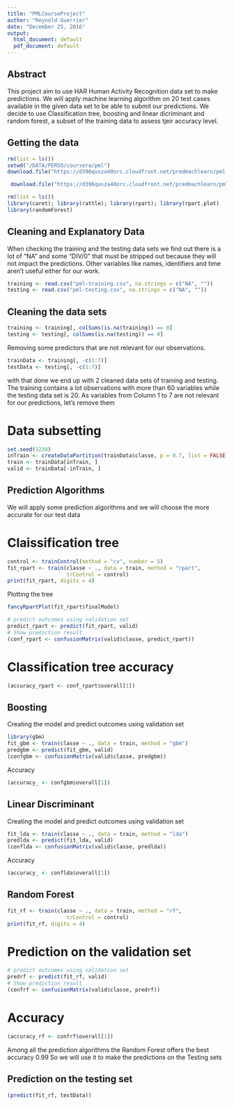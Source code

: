 ```yaml
---
title: "PMLCourseProject"
author: "Reynold Guerrier"
date: "December 25, 2016"
output:
  html_document: default
  pdf_document: default
---
```

## Abstract
This project aim to use HAR Human Activity Recognition data set to make predictions. We will apply machine learning algorithm on 20 test cases available in the given data set to be able to submit our predictions. We decide to use Classification tree, boosting and linear dicriminant and random forest, a subset of the training data to assess tjeir accuracy level. 

## Getting the data

```r
rm(list = ls())
setwd("/DATA/PERSO/coursera/pml")
download.file("https://d396qusza40orc.cloudfront.net/predmachlearn/pml-training.csv", destfile = "/DATA/PERSO/coursera/pml/pml-training.csv", method ="libcurl" )

 download.file("https://d396qusza40orc.cloudfront.net/predmachlearn/pml-testing.csv", destfile = "/DATA/PERSO/coursera/pml/pml-testing.csv", method = "libcurl")

```

```r
rm(list = ls())
library(caret); library(rattle); library(rpart); library(rpart.plot)
library(randomForest)
```

## Cleaning and Explanatory Data
When checking the training and the testing data sets we find out there is a lot of "NA" and some "DIV/0" that must be stripped out because they will not impact the predictions. Other variables like names, identifiers and time aren't useful either  for our work. 

```r
training <- read.csv("pml-training.csv", na.strings = c("NA", ""))
testing <- read.csv("pml-testing.csv", na.strings = c("NA", ""))
```

## Cleaning the data sets

```r
training <- training[, colSums(is.na(training)) == 0]
testing <- testing[, colSums(is.na(testing)) == 0]
``` 
Removing some predictors that are not relevant for our observations. 
```r
trainData <- training[, -c(1:7)]
testData <- testing[, -c(1:7)]
```

with that done we end up with 2 cleaned data sets of training and testing. The training contains a lot observations with more than 60 variables while the testing data set is 20. As variables from Column 1 to 7 are not relevant for our predictions, let's remove them

# Data subsetting
```r
set.seed(1234) 
inTrain <- createDataPartition(trainData$classe, p = 0.7, list = FALSE)
train <- trainData[inTrain, ]
valid <- trainData[-inTrain, ]
```


## Prediction Algorithms

We will apply some prediction algorithms and we will choose the more accurate for our test data

# Claissification tree
```r
control <- trainControl(method = "cv", number = 5)
fit_rpart <- train(classe ~ ., data = train, method = "rpart", 
                   trControl = control)
print(fit_rpart, digits = 4)

``` 

Plotting the tree

```r
fancyRpartPlot(fit_rpart$finalModel)
```

```r
# predict outcomes using validation set
predict_rpart <- predict(fit_rpart, valid)
# Show prediction result
(conf_rpart <- confusionMatrix(valid$classe, predict_rpart))
```
# Classification tree accuracy
```r
(accuracy_rpart <- conf_rpart$overall[1])
```
## Boosting
Creating the model and predict outcomes using validation set
```r
library(gbm)
fit_gbm <- train(classe ~ ., data = train, method = "gbm") 
predgbm <- predict(fit_gbm, valid)
(confgbm <- confusionMatrix(valid$classe, predgbm))
``` 
 
 Accuracy

```r
(accuracy_ <- confgbm$overall[1])
```
## Linear Discriminant
Creating the model and predict outcomes using validation set
```r
fit_lda <- train(classe ~ ., data = train, method = "lda") 
predlda <- predict(fit_lda, valid)
(conflda <- confusionMatrix(valid$classe, predlda))
``` 
 
 Accuracy

```r
(accuracy_ <- conflda$overall[1])
```
## Random Forest


```r
fit_rf <- train(classe ~ ., data = train, method = "rf", 
                   trControl = control) 
print(fit_rf, digits = 4) 
``` 

# Prediction on the validation set

```r
# predict outcomes using validation set
predrf <- predict(fit_rf, valid)
# Show prediction result
(confrf <- confusionMatrix(valid$classe, predrf))
```

# Accuracy

```r
(accuracy_rf <- confrf$overall[1])
```
Among all the prediction algorithms the Random Forest offers the best accuracy 0.99 So we will use it to make the predictions on the Testing sets

## Prediction on the testing set
```r
(predict(fit_rf, testData))
```
